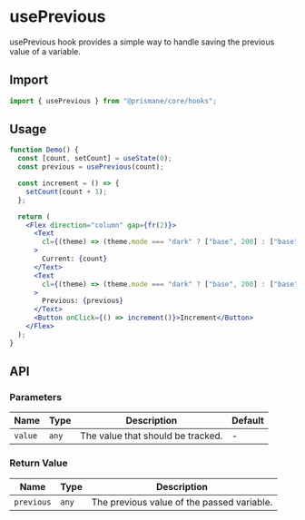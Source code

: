# usePrevious

usePrevious hook provides a simple way to handle saving the previous value of a variable.

## Import

```js
import { usePrevious } from "@prismane/core/hooks";
```

## Usage

```jsx
function Demo() {
  const [count, setCount] = useState(0);
  const previous = usePrevious(count);

  const increment = () => {
    setCount(count + 1);
  };

  return (
    <Flex direction="column" gap={fr(2)}>
      <Text
        cl={(theme) => (theme.mode === "dark" ? ["base", 200] : ["base", 700])}
      >
        Current: {count}
      </Text>
      <Text
        cl={(theme) => (theme.mode === "dark" ? ["base", 200] : ["base", 700])}
      >
        Previous: {previous}
      </Text>
      <Button onClick={() => increment()}>Increment</Button>
    </Flex>
  );
}
```

## API

### Parameters

| Name    | Type  | Description                       | Default |
| ------- | ----- | --------------------------------- | ------- |
| `value` | `any` | The value that should be tracked. | -       |

### Return Value

| Name       | Type  | Description                                |
| ---------- | ----- | ------------------------------------------ |
| `previous` | `any` | The previous value of the passed variable. |
